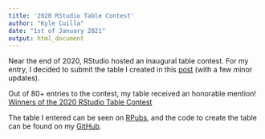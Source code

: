 ```yaml
---
title: '2020 RStudio Table Contest'
author: "Kyle Cuilla"
date: "1st of January 2021"
output: html_document
---
```


Near the end of 2020, RStudio hosted an inaugural table contest. For my entry, I decided to submit the table I created in this [post](https://kcuilla.netlify.app/post/2019-nfl-team-ratings/) (with a few minor updates).

Out of 80+ entries to the contest, my table received an honorable mention! [Winners of the 2020 RStudio Table Contest](https://blog.rstudio.com/2020/12/23/winners-of-the-2020-rstudio-table-contest/)

The table I entered can be seen on [RPubs](https://rpubs.com/kcuilla/nfl_team_ratings), and the code to create the table can be found on my [GitHub](https://github.com/kcuilla/2020-RStudio-Table-Contest).


